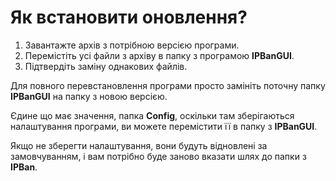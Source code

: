 # Як встановити оновлення?

1. Завантажте архів з потрібною версією програми.
2. Перемістіть усі файли з архіву в папку з програмою **IPBanGUI**.
3. Підтвердіть заміну однакових файлів.

Для повного перевстановлення програми просто замініть поточну папку **IPBanGUI** на папку з новою версією.

Єдине що має значення, папка **Config**, оскільки там зберігаються налаштування програми, ви можете перемістити її в папку з **IPBanGUI**.

Якщо не зберегти налаштування, вони будуть відновлені за замовчуванням, і вам потрібно буде заново вказати шлях до папки з **IPBan**.
